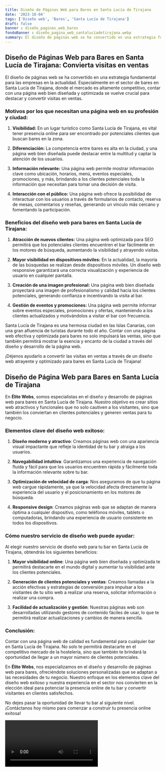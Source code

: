 ```yaml
---
title: Diseño de Páginas Web para Bares en Santa Lucía de Tirajana
date: '2023-10-04'
tags: ['Diseño web', 'Bares', 'Santa Lucía de Tirajana']
draft: false
banner : diseño_paginas_web_bares
fondoBanner : diseño_pagina_web_santalucíadetirajana.webp
summary: El diseño de páginas web se ha convertido en una estrategia fundamental para las empresas en la actualidad. Especialmente en el sector de bares en Santa Lucía de Tirajana, donde el mercado es altamente competitivo, contar con una página web bien diseñada y optimizada se vuelve crucial para destacar y convertir visitas en ventas.
---
```


## Diseño de Páginas Web para Bares en Santa Lucía de Tirajana: Convierta visitas en ventas

El diseño de páginas web se ha convertido en una estrategia fundamental para las empresas en la actualidad. Especialmente en el sector de bares en Santa Lucía de Tirajana, donde el mercado es altamente competitivo, contar con una página web bien diseñada y optimizada se vuelve crucial para destacar y convertir visitas en ventas.

### Motivos por los que necesitan una página web en su profesión y ciudad:

1. **Visibilidad:** En un lugar turístico como Santa Lucía de Tirajana, es vital tener presencia online para ser encontrado por potenciales clientes que buscan bares en la zona.

2. **Diferenciación:** La competencia entre bares es alta en la ciudad, y una página web bien diseñada puede destacar entre la multitud y captar la atención de los usuarios.

3. **Información relevante:** Una página web permite mostrar información clave como ubicación, horarios, menú, eventos especiales, promociones, y más, brindando a los clientes potenciales toda la información que necesitan para tomar una decisión de visita.

4. **Interacción con el público:** Una página web ofrece la posibilidad de interactuar con los usuarios a través de formularios de contacto, reserva de mesas, comentarios y reseñas, generando un vínculo más cercano y fomentando la participación.

### Beneficios del diseño web para bares en Santa Lucía de Tirajana:

1. **Atracción de nuevos clientes:** Una página web optimizada para SEO permitirá que los potenciales clientes encuentren el bar fácilmente en los motores de búsqueda, aumentando la visibilidad y atrayendo visitas.

2. **Mayor visibilidad en dispositivos móviles:** En la actualidad, la mayoría de las búsquedas se realizan desde dispositivos móviles. Un diseño web responsive garantizará una correcta visualización y experiencia de usuario en cualquier pantalla.

3. **Creación de una imagen profesional:** Una página web bien diseñada proyectará una imagen de profesionalismo y calidad hacia los clientes potenciales, generando confianza e incentivando la visita al bar.

4. **Gestión de eventos y promociones:** Una página web permite informar sobre eventos especiales, promociones y ofertas, manteniendo a los clientes actualizados y motivándolos a visitar el bar con frecuencia.

Santa Lucía de Tirajana es una hermosa ciudad en las Islas Canarias, con una gran afluencia de turistas durante todo el año. Contar con una página web efectiva y optimizada para bares no solo impulsará las ventas, sino que también permitirá mostrar la esencia y encanto de la ciudad a través del diseño y desarrollo de la página web.

¡Déjenos ayudarlo a convertir las visitas en ventas a través de un diseño web atrayente y optimizado para bares en Santa Lucía de Tirajana!

<GifSeo />

<Cta />

## **Diseño de Página Web para Bares en Santa Lucía de Tirajana**

En **Élite Webs**, somos especialistas en el diseño y desarrollo de páginas web para bares en Santa Lucía de Tirajana. Nuestro objetivo es crear sitios web atractivos y funcionales que no solo cautiven a los visitantes, sino que también los conviertan en clientes potenciales y generen ventas para tu negocio.

### Elementos clave del diseño web exitoso:

1. **Diseño moderno y atractivo**: Creamos páginas web con una apariencia visual impactante que refleje la identidad de tu bar y atraiga a los usuarios.

2. **Navegabilidad intuitiva**: Garantizamos una experiencia de navegación fluida y fácil para que los usuarios encuentren rápida y fácilmente toda la información relevante sobre tu bar.

3. **Optimización de velocidad de carga**: Nos aseguramos de que tu página web cargue rápidamente, ya que la velocidad afecta directamente la experiencia del usuario y el posicionamiento en los motores de búsqueda.

4. **Responsive design**: Creamos páginas web que se adaptan de manera óptima a cualquier dispositivo, como teléfonos móviles, tablets o computadoras, brindando una experiencia de usuario consistente en todos los dispositivos.

### Cómo nuestro servicio de diseño web puede ayudar:

Al elegir nuestro servicio de diseño web para tu bar en Santa Lucía de Tirajana, obtendrás los siguientes beneficios:

1. **Mayor visibilidad online**: Una página web bien diseñada y optimizada te permitirá destacarte en el mundo digital y aumentar tu visibilidad ante los clientes potenciales.

2. **Generación de clientes potenciales y ventas**: Creamos llamadas a la acción efectivas y estrategias de conversión para impulsar a los visitantes de tu sitio web a realizar una reserva, solicitar información o realizar una compra.

3. **Facilidad de actualización y gestión**: Nuestras páginas web son desarrolladas utilizando gestores de contenido fáciles de usar, lo que te permitirá realizar actualizaciones y cambios de manera sencilla.

### Conclusión:

Contar con una página web de calidad es fundamental para cualquier bar en Santa Lucía de Tirajana. No solo te permitirá destacarte en el competitivo mercado de la hostelería, sino que también te brindará la oportunidad de llegar a un mayor número de clientes potenciales.

En **Élite Webs**, nos especializamos en el diseño y desarrollo de páginas web para bares, ofreciéndote soluciones personalizadas que se adaptan a las necesidades de tu negocio. Nuestro enfoque en los elementos clave del diseño web exitoso y nuestra experiencia en el sector nos convierten en la elección ideal para potenciar la presencia online de tu bar y convertir visitantes en clientes satisfechos.

No dejes pasar la oportunidad de llevar tu bar al siguiente nivel. ¡Contáctanos hoy mismo para comenzar a construir tu presencia online exitosa!

<Video />

<CtaBot job='Bares' city='Santa Lucía de Tirajana'/>

<Gmaps query='Santa Lucía de Tirajana+españa+maps' />